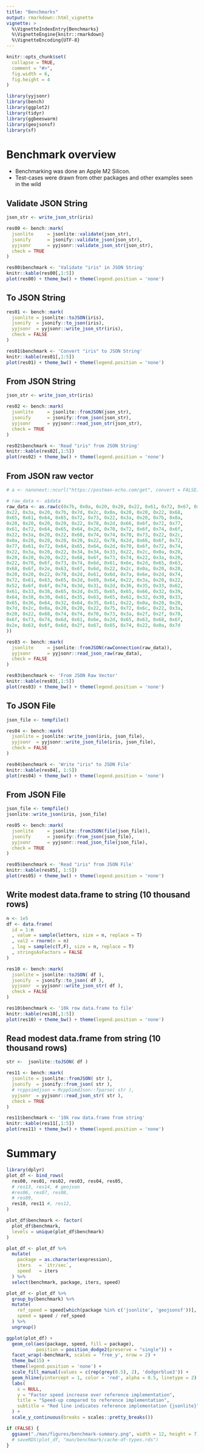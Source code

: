 ```yaml
---
title: "Benchmarks"
output: rmarkdown::html_vignette
vignette: >
  %\VignetteIndexEntry{Benchmarks}
  %\VignetteEngine{knitr::rmarkdown}
  %\VignetteEncoding{UTF-8}
---
```


```r
knitr::opts_chunk$set(
  collapse = TRUE,
  comment = "#>",
  fig.width = 6,
  fig.height = 4
)
```

```r
library(yyjsonr)
library(bench)
library(ggplot2)
library(tidyr)
library(ggbeeswarm)
library(geojsonsf)
library(sf)
```


Benchmark overview
==============================================================================

* Benchmarking was done an Apple M2 Silicon.
* Test-cases were drawn from other packages and other examples seen in the wild


Validate JSON String
----------------------------------------------------------------------------


```r
json_str <- write_json_str(iris)

res00 <- bench::mark(
  jsonlite     = jsonlite::validate(json_str),
  jsonify      = jsonify::validate_json(json_str),
  yyjsonr      = yyjsonr::validate_json_str(json_str),
  check = TRUE
)
```

```r
res00$benchmark <- 'Validate "iris" in JSON String'
knitr::kable(res00[,1:5])
plot(res00) + theme_bw() + theme(legend.position = 'none')
```



To JSON String
----------------------------------------------------------------------------


```r
res01 <- bench::mark(
  jsonlite = jsonlite::toJSON(iris),
  jsonify  = jsonify::to_json(iris),
  yyjsonr  = yyjsonr::write_json_str(iris),
  check = FALSE
)
```


```r
res01$benchmark <- 'Convert "iris" to JSON String'
knitr::kable(res01[,1:5])
plot(res01) + theme_bw() + theme(legend.position = 'none')
```



From JSON String
----------------------------------------------------------------------------

```r
json_str <- write_json_str(iris)

res02 <- bench::mark(
  jsonlite     = jsonlite::fromJSON(json_str),
  jsonify      = jsonify::from_json(json_str),
  yyjsonr      = yyjsonr::read_json_str(json_str),
  check = TRUE
)
```

```r
res02$benchmark <- 'Read "iris" from JSON String'
knitr::kable(res02[,1:5])
plot(res02) + theme_bw() + theme(legend.position = 'none')
```


From JSON raw vector
----------------------------------------------------------------------------

```r
# a <- nanonext::ncurl("https://postman-echo.com/get", convert = FALSE)

# raw_data <- a$data
raw_data <- as.raw(c(0x7b, 0x0a, 0x20, 0x20, 0x22, 0x61, 0x72, 0x67, 0x73, 
0x22, 0x3a, 0x20, 0x7b, 0x7d, 0x2c, 0x0a, 0x20, 0x20, 0x22, 0x68, 
0x65, 0x61, 0x64, 0x65, 0x72, 0x73, 0x22, 0x3a, 0x20, 0x7b, 0x0a, 
0x20, 0x20, 0x20, 0x20, 0x22, 0x78, 0x2d, 0x66, 0x6f, 0x72, 0x77, 
0x61, 0x72, 0x64, 0x65, 0x64, 0x2d, 0x70, 0x72, 0x6f, 0x74, 0x6f, 
0x22, 0x3a, 0x20, 0x22, 0x68, 0x74, 0x74, 0x70, 0x73, 0x22, 0x2c, 
0x0a, 0x20, 0x20, 0x20, 0x20, 0x22, 0x78, 0x2d, 0x66, 0x6f, 0x72, 
0x77, 0x61, 0x72, 0x64, 0x65, 0x64, 0x2d, 0x70, 0x6f, 0x72, 0x74, 
0x22, 0x3a, 0x20, 0x22, 0x34, 0x34, 0x33, 0x22, 0x2c, 0x0a, 0x20, 
0x20, 0x20, 0x20, 0x22, 0x68, 0x6f, 0x73, 0x74, 0x22, 0x3a, 0x20, 
0x22, 0x70, 0x6f, 0x73, 0x74, 0x6d, 0x61, 0x6e, 0x2d, 0x65, 0x63, 
0x68, 0x6f, 0x2e, 0x63, 0x6f, 0x6d, 0x22, 0x2c, 0x0a, 0x20, 0x20, 
0x20, 0x20, 0x22, 0x78, 0x2d, 0x61, 0x6d, 0x7a, 0x6e, 0x2d, 0x74, 
0x72, 0x61, 0x63, 0x65, 0x2d, 0x69, 0x64, 0x22, 0x3a, 0x20, 0x22, 
0x52, 0x6f, 0x6f, 0x74, 0x3d, 0x31, 0x2d, 0x36, 0x35, 0x33, 0x62, 
0x61, 0x33, 0x38, 0x65, 0x2d, 0x35, 0x65, 0x65, 0x66, 0x32, 0x39, 
0x64, 0x38, 0x30, 0x61, 0x35, 0x63, 0x65, 0x62, 0x32, 0x30, 0x33, 
0x65, 0x36, 0x64, 0x32, 0x64, 0x35, 0x61, 0x22, 0x0a, 0x20, 0x20, 
0x7d, 0x2c, 0x0a, 0x20, 0x20, 0x22, 0x75, 0x72, 0x6c, 0x22, 0x3a, 
0x20, 0x22, 0x68, 0x74, 0x74, 0x70, 0x73, 0x3a, 0x2f, 0x2f, 0x70, 
0x6f, 0x73, 0x74, 0x6d, 0x61, 0x6e, 0x2d, 0x65, 0x63, 0x68, 0x6f, 
0x2e, 0x63, 0x6f, 0x6d, 0x2f, 0x67, 0x65, 0x74, 0x22, 0x0a, 0x7d
))

res03 <- bench::mark(
  jsonlite     = jsonlite::fromJSON(rawConnection(raw_data)),
  yyjsonr      = yyjsonr::read_json_raw(raw_data),
  check = FALSE
)
```


```r
res03$benchmark <- 'From JSON Raw Vector'
knitr::kable(res03[,1:5])
plot(res03) + theme_bw() + theme(legend.position = 'none')
```




To JSON File
----------------------------------------------------------------------------

```r
json_file <- tempfile()

res04 <- bench::mark(
  jsonlite = jsonlite::write_json(iris, json_file),
  yyjsonr  = yyjsonr::write_json_file(iris, json_file),
  check = FALSE
)

```

```r
res04$benchmark <- 'Write "iris" to JSON File'
knitr::kable(res04[, 1:5])
plot(res04) + theme_bw() + theme(legend.position = 'none')
```


From JSON File
------------------------------------------------------------------------------

```r
json_file <- tempfile()
jsonlite::write_json(iris, json_file)

res05 <- bench::mark(
  jsonlite     = jsonlite::fromJSON(file(json_file)), 
  jsonify      = jsonify::from_json(json_file),
  yyjsonr      = yyjsonr::read_json_file(json_file),
  check = TRUE
)

```

```r
res05$benchmark <- 'Read "iris" from JSON File'
knitr::kable(res05[, 1:5])
plot(res05) + theme_bw() + theme(legend.position = 'none')
```



Write modest data.frame to string (10 thousand rows)
----------------------------------------------------------------------------

```r
n <- 1e5
df <- data.frame(
  id = 1:n
  , value = sample(letters, size = n, replace = T)
  , val2 = rnorm(n = n)
  , log = sample(c(T,F), size = n, replace = T)
  , stringsAsFactors = FALSE
)

res10 <- bench::mark(
  jsonlite = jsonlite::toJSON( df ),
  jsonify  = jsonify::to_json( df ),
  yyjsonr  = yyjsonr::write_json_str( df ),
  check = FALSE
)
```

```r
res10$benchmark <- '10k row data.frame to file'
knitr::kable(res10[,1:5])
plot(res10) + theme_bw() + theme(legend.position = 'none')
```

Read modest data.frame from string (10 thousand rows)
----------------------------------------------------------------------------

```r
str <-  jsonlite::toJSON( df )

res11 <- bench::mark(
  jsonlite = jsonlite::fromJSON( str ),
  jsonify  = jsonify::from_json( str ),
  # rcppsimdjson = RcppSimdJson::fparse( str ),
  yyjsonr  = yyjsonr::read_json_str( str ),
  check = TRUE
)
```


```r
res11$benchmark <- '10k row data.frame from string'
knitr::kable(res11[,1:5])
plot(res11) + theme_bw() + theme(legend.position = 'none')
```


Summary
===============================================================================

```r
library(dplyr)
plot_df <- bind_rows(
  res00, res01, res02, res03, res04, res05,
  # res13, res14, # geojson
  #res06, res07, res08, 
  # res09, 
  res10, res11 #, res12,
)

plot_df$benchmark <- factor(
  plot_df$benchmark, 
  levels = unique(plot_df$benchmark)
)

plot_df <- plot_df %>% 
  mutate(
    package = as.character(expression),
    iters   = `itr/sec`,
    speed   = iters
  ) %>%
  select(benchmark, package, iters, speed)

plot_df <- plot_df %>%
  group_by(benchmark) %>%
  mutate(
    ref_speed = speed[which(package %in% c('jsonlite', 'geojsonsf'))],
    speed = speed / ref_speed
  ) %>%
  ungroup()

ggplot(plot_df) + 
  geom_col(aes(package, speed, fill = package), 
           position = position_dodge2(preserve = "single")) + 
  facet_wrap(~benchmark, scales = 'free_y', nrow = 2) + 
  theme_bw(15) + 
  theme(legend.position = 'none') + 
  scale_fill_manual(values = c(rep(grey(0.5), 2), 'dodgerblue3')) +
  geom_hline(yintercept = 1, color = 'red', alpha = 0.5, linetype = 2) + 
  labs(
    x = NULL,
    y = "Factor speed increase over reference implementation",
    title = "Speed-up compared to reference implementation",
    subtitle = "Red line indicates reference implementation {jsonlite}"
  ) + 
  scale_y_continuous(breaks = scales::pretty_breaks())

if (FALSE) {
  ggsave("./man/figures/benchmark-summary.png", width = 12, height = 7)
  # saveRDS(plot_df, "man/benchmark/cache-df-types.rds")
}
```



